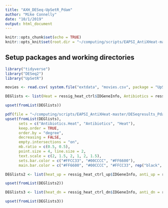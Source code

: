 ```yaml
---
title: "AXH_DESeq-UpSetR_Pdam"
author: "Mike Connelly"
date: "10/1/2019"
output: html_document
---
```


```r
knitr::opts_chunk$set(echo = TRUE)
knitr::opts_knit$set(root.dir = "~/computing/scripts/EAPSI_AntiXHeat-master/")
```
## Setup packages and working directories
```r
library("tidyverse")
library("DESeq2")
library("UpSetR")
```
```r
movies <- read.csv( system.file("extdata", "movies.csv", package = "UpSetR"), header=T, sep=";" )
```

```r
DEGlists <- list(Heat = ressig_heat_ctrl$IDGeneInfo, Antibiotics = ressig_anti_ctrl$IDGeneInfo, Antibiotics.Heat = ressig_anti.heat_ctrl$IDGeneInfo)
```
```r
upset(fromList(DEGlists))
```
```r
pdf(file = "~/computing/scripts/EAPSI_AntiXHeat-master/DESeqresults_Pdam/figures/UpSet_AXH.pdf", height = 6, width = 8.5)
upset(fromList(DEGlists), 
      sets = c("Antibiotics.Heat", "Antibiotics", "Heat"),
      keep.order = TRUE,
      order.by = "degree",
      decreasing = FALSE,
      empty.intersections = "on",
      mb.ratio = c(0.5, 0.5),
      point.size = 4, line.size = 2,
      text.scale = c(2, 1.5, 2, 1, 2, 1.5),
      sets.bar.color = c("#FFCC33", "#00CCCC", "#FF6600"),
      main.bar.color = c("#FF6600", "#00CCCC", "#FFCC33", rep("black", 4)))
```


```r
DEGlists2 <- list(heat_up = ressig_heat_ctrl_up$IDGeneInfo, anti_up = ressig_anti_ctrl_up$IDGeneInfo, anti.heat_up = ressig_anti.heat_ctrl_up$IDGeneInfo)
```
```r
upset(fromList(DEGlists2))
```
```r
DEGlists3 <- list(heat_dn = ressig_heat_ctrl_dn$IDGeneInfo, anti_dn = ressig_anti_ctrl_dn$IDGeneInfo, anti.heat_dn = ressig_anti.heat_ctrl_dn$IDGeneInfo)
```
```r
upset(fromList(DEGlists3))
```